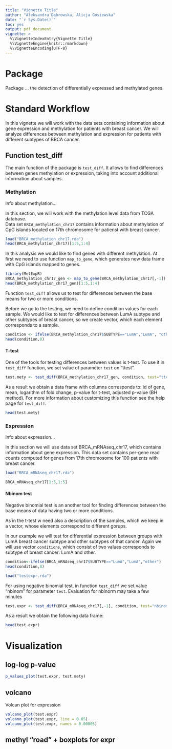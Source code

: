 ```yaml
---
title: "Vignette Title"
author: "Aleksandra Dąbrowska, Alicja Gosiewska"
date: "`r Sys.Date()`"
toc: yes
output: pdf_document
vignette: >
  %\VignetteIndexEntry{Vignette Title}
  %\VignetteEngine{knitr::rmarkdown}
  %\VignetteEncoding{UTF-8}
---
```


# Package
Package ...   the detection of differentially expressed and methylated genes. 


# Standard Workflow

In this vignette we will work with the data sets containing information about gene expression and methylation for patients with breast cancer. We will analyze differences between methylation and expression for patients with different subtypes of BRCA cancer.

## Function test_diff

The main function of the package is `test_diff`. It allows to find differences between genes methylation or expression, taking into account additional information about samples.

### Methylation
Info about methylation...

In this section, we will work with the methylation level data from TCGA database.  
Data set `BRCA_methylation_chr17` contains information about methylation of CpG islands located on 17th chromosome for patienst with breast cancer.
```r
load("BRCA_methylation_chr17.rda")
head(BRCA_methylation_chr17)[1:5,1:4]
```

In this analysis we would like to find genes with different methylation. At first we need to use function `map_to_gene`, which generates new data frame with CpG islands mapped to genes.

```r
library(MetExpR)
BRCA_methylation_chr17_gen <- map_to_gene(BRCA_methylation_chr17[,-1]) 
head(BRCA_methylation_chr17_gen)[1:5,1:4]
```

Function `test_diff` allows us to test for differences between the base means for two or more conditions. 

Before we go to the testing, we need to define condition values for each sample. We would like to test for differences between LumA subtype and other subtypes of breast cancer, so we create vector, which each element corresponds to a sample.

```r
condition <- ifelse(BRCA_methylation_chr17$SUBTYPE=="LumA","LumA", "other")
head(condition,8)
```

#### T-test

One of the tools for testing differences between values is t-test. To use it in `test_diff` function, we set value of parameter `test` on "ttest".
```r
test.mety <- test_diff(BRCA_methylation_chr17_gen, condition, test="ttest")
```

As a result we obtain a data frame with columns corresponds to: id of gene, mean, logarithm of fold change, p-value for t-test, adjusted p-value (BH method). For more information about customizing this function see the help page for `test_diff`.

```r
head(test.mety)
```

### Expression
Info about expression...

In this section we will use data set BRCA_mRNAseq_chr17, which contains information about gene expression.
This data set contains per-gene read counts computed for genes from 17th chromosome for 100 patients with breast cancer.
```r
load("BRCA_mRNAseq_chr17.rda")
```


```r
BRCA_mRNAseq_chr17[1:5,1:5]
```

#### Nbinom test
Negative binomial test is an another tool for finding differences between the base means of data having two or more conditions. 

As in the t-test w need also a description of the samples, which we keep in a vector, whose elements correspond to different gorups.

In our example we will test for differential expression between groups with LumA breast cancer subtype and other subtypes of that cancer.
Again we will use vector `conditions`, which consist of two values corresponds to subtype of breast cancer: LumA and other.
```r
condition<-ifelse(BRCA_mRNAseq_chr17$SUBTYPE=="LumA","LumA","other")
head(condition,8)
```

```r
load("testexpr.rda")
```

For using negative binomial test, in function `test_diff` we set value "nbinom" for parameter `test`.
Evaluation for nbinorm may take a few minutes
```r
test.expr <- test_diff(BRCA_mRNAseq_chr17[,-1], condition, test="nbinom")
```

As a result we obtain the following data frame:

```r
head(test.expr)
```

# Visualization

## log-log p-value

```r
p_values_plot(test.expr, test.mety)
```

## volcano

Volcan plot for expression

```r
volcano_plot(test.expr)
volcano_plot(test.expr, line = 0.05)
volcano_plot(test.expr, names = 0.00005)
```


## methyl "road" + boxplots for expr

```r

```



